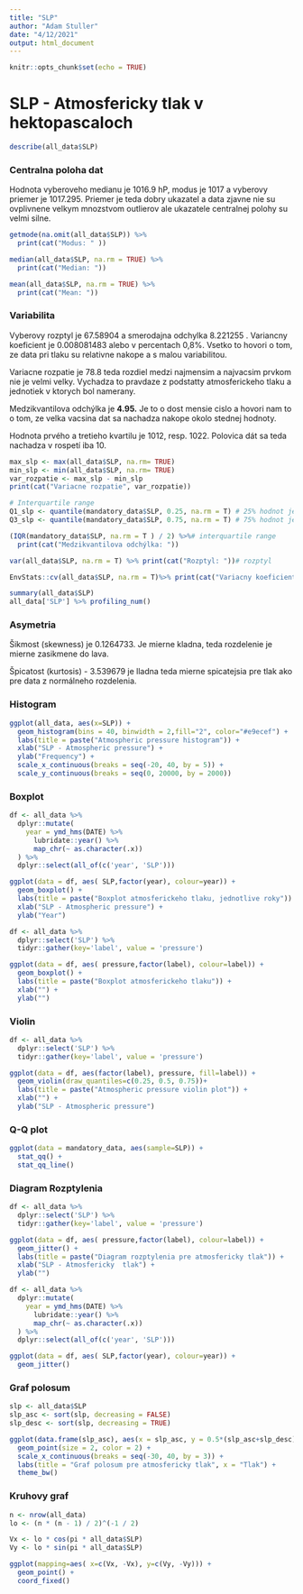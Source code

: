```yaml
---
title: "SLP"
author: "Adam Stuller"
date: "4/12/2021"
output: html_document
---
```


```r
knitr::opts_chunk$set(echo = TRUE)
```

# SLP -  Atmosfericky tlak v hektopascaloch

```r
describe(all_data$SLP) 
```


### Centralna poloha dat

Hodnota vyberoveho medianu je 1016.9 hP, modus je 1017 a vyberovy priemer je 1017.295. Priemer je teda dobry ukazatel a data zjavne nie su ovplivnene velkym mnozstvom outlierov ale ukazatele centralnej polohy su velmi silne.

```r
getmode(na.omit(all_data$SLP)) %>%
  print(cat("Modus: " ))

median(all_data$SLP, na.rm = TRUE) %>%
  print(cat("Median: "))

mean(all_data$SLP, na.rm = TRUE) %>%
  print(cat("Mean: "))
```

### Variabilita

Vyberovy rozptyl je 67.58904 a smerodajna odchylka 8.221255 . Variancny koeficient je 0.008081483 alebo v percentach 0,8%. Vsetko to hovori o tom, ze data pri tlaku su relativne nakope a s malou variabilitou.

Variacne rozpatie je 78.8 teda rozdiel medzi najmensim a najvacsim prvkom nie je velmi velky. Vychadza to pravdaze z podstatty atmosferickeho tlaku a jednotiek v ktorych bol namerany.

Medzikvantilova odchýlka je **4.95.** Je to o dost mensie cislo a hovori nam to o tom, ze velka vacsina dat sa nachadza nakope okolo stednej hodnoty.

Hodnota prvého a tretieho kvartilu je 1012, resp. 1022. Polovica dát sa teda nachadza v rospetí iba 10.

```r
max_slp <- max(all_data$SLP, na.rm= TRUE)
min_slp <- min(all_data$SLP, na.rm= TRUE)
var_rozpatie <- max_slp - min_slp
print(cat("Variacne rozpatie", var_rozpatie))
```

```r
# Interquartile range
Q1_slp <- quantile(mandatory_data$SLP, 0.25, na.rm = T) # 25% hodnot je mensich a 75% vacsich
Q3_slp <- quantile(mandatory_data$SLP, 0.75, na.rm = T) # 75% hodnot je mensich a 25% vacsich

(IQR(mandatory_data$SLP, na.rm = T ) / 2) %>%# interquartile range
  print(cat("Medzikvantilova odchýlka: "))
```

```r
var(all_data$SLP, na.rm = T) %>% print(cat("Rozptyl: "))# rozptyl

EnvStats::cv(all_data$SLP, na.rm = T)%>% print(cat("Variacny koeficient: ")) # variacny koeficient
```

```r
summary(all_data$SLP)
all_data['SLP'] %>% profiling_num()
```

### Asymetria

Šikmost (skewness) je 0.1264733. Je mierne kladna, teda rozdelenie je mierne zasikmene do lava.

Špicatost (kurtosis) - 3.539679 je lladna teda mierne spicatejsia pre tlak ako pre data z normálneho rozdelenia.

### Histogram

```r
ggplot(all_data, aes(x=SLP)) + 
  geom_histogram(bins = 40, binwidth = 2,fill="2", color="#e9ecef") +
  labs(title = paste("Atmospheric pressure histogram")) +
  xlab("SLP - Atmospheric pressure") +
  ylab("Frequency") +
  scale_x_continuous(breaks = seq(-20, 40, by = 5)) +
  scale_y_continuous(breaks = seq(0, 20000, by = 2000))
```

### Boxplot

```r
df <- all_data %>% 
  dplyr::mutate(
    year = ymd_hms(DATE) %>% 
      lubridate::year() %>% 
      map_chr(~ as.character(.x))
  ) %>%
  dplyr::select(all_of(c('year', 'SLP')))

ggplot(data = df, aes( SLP,factor(year), colour=year)) +
  geom_boxplot() +
  labs(title = paste("Boxplot atmosferickeho tlaku, jednotlive roky")) +
  xlab("SLP - Atmospheric pressure") +
  ylab("Year") 
```

```r
df <- all_data %>% 
  dplyr::select('SLP') %>%
  tidyr::gather(key='label', value = 'pressure')

ggplot(data = df, aes( pressure,factor(label), colour=label)) +
  geom_boxplot() +
  labs(title = paste("Boxplot atmosferickeho tlaku")) +
  xlab("") +
  ylab("") 
```

### Violin

```r
df <- all_data %>%
  dplyr::select('SLP') %>%
  tidyr::gather(key='label', value = 'pressure')

ggplot(data = df, aes(factor(label), pressure, fill=label)) +
  geom_violin(draw_quantiles=c(0.25, 0.5, 0.75))+
  labs(title = paste("Atmospheric pressure violin plot")) +
  xlab("") +
  ylab("SLP - Atmospheric pressure") 
```

### Q-Q plot

```r
ggplot(data = mandatory_data, aes(sample=SLP)) +
  stat_qq() + 
  stat_qq_line()
```

### Diagram Rozptylenia

```r
df <- all_data %>%
  dplyr::select('SLP') %>%
  tidyr::gather(key='label', value = 'pressure')

ggplot(data = df, aes( pressure,factor(label), colour=label)) +
  geom_jitter() +
  labs(title = paste("Diagram rozptylenia pre atmosfericky tlak")) +
  xlab("SLP - Atmosfericky  tlak") +
  ylab("") 

```

```r

df <- all_data %>% 
  dplyr::mutate(
    year = ymd_hms(DATE) %>% 
      lubridate::year() %>% 
      map_chr(~ as.character(.x))
  ) %>%
  dplyr::select(all_of(c('year', 'SLP')))

ggplot(data = df, aes( SLP,factor(year), colour=year)) +
  geom_jitter() 
```

### Graf polosum

```r
slp <- all_data$SLP
slp_asc <- sort(slp, decreasing = FALSE)
slp_desc <- sort(slp, decreasing = TRUE)

ggplot(data.frame(slp_asc), aes(x = slp_asc, y = 0.5*(slp_asc+slp_desc))) + 
  geom_point(size = 2, color = 2) +
  scale_x_continuous(breaks = seq(-30, 40, by = 3)) +
  labs(title = "Graf polosum pre atmosfericky tlak", x = "Tlak") +
  theme_bw()
```

### Kruhovy graf

```r
n <- nrow(all_data)
lo <- (n * (n - 1) / 2)^(-1 / 2)

Vx <- lo * cos(pi * all_data$SLP)
Vy <- lo * sin(pi * all_data$SLP)

ggplot(mapping=aes( x=c(Vx, -Vx), y=c(Vy, -Vy))) +
  geom_point() + 
  coord_fixed()
```
